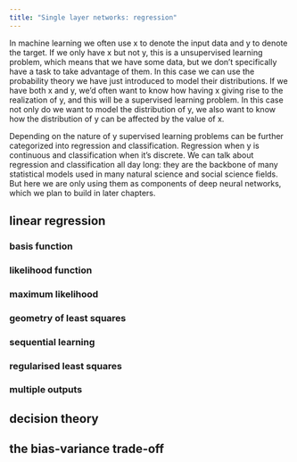 ```yaml
---
title: "Single layer networks: regression"
---
```


In machine learning we often use x to denote the input data and y to denote the target. If we only have x but not y, this is a unsupervised learning problem, which means that we have some data, but we don't specifically have a task to take advantage of them. In this case we can use the probability theory we have just introduced to model their distributions. If we have both x and y, we'd often want to know how having x giving rise to the realization of y, and this will be a supervised learning problem. In this case not only do we want to model the distribution of y, we also want to know how the distribution of y can be affected by the value of x.

Depending on the nature of y supervised learning problems can be further categorized into regression and classification. Regression when y is continuous and classification when it's discrete. We can talk about regression and classification all day long: they are the backbone of many statistical models used in many natural science and social science fields. But here we are only using them as components of deep neural networks, which we plan to build in later chapters.

## linear regression

### basis function

### likelihood function

### maximum likelihood

### geometry of least squares

### sequential learning

### regularised least squares

### multiple outputs

## decision theory

## the bias-variance trade-off
